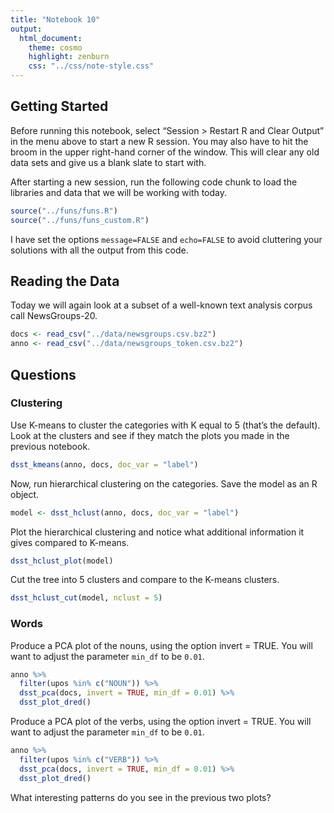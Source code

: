 ```yaml
---
title: "Notebook 10"
output:
  html_document:
    theme: cosmo
    highlight: zenburn
    css: "../css/note-style.css"
---
```


## Getting Started

Before running this notebook, select "Session > Restart R and Clear Output" in
the menu above to start a new R session. You may also have to hit the broom in
the upper right-hand corner of the window. This will clear any old data sets and
give us a blank slate to start with.

After starting a new session, run the following code chunk to load the
libraries and data that we will be working with today.

```r
source("../funs/funs.R")
source("../funs/funs_custom.R")
```

I have set the options `message=FALSE` and `echo=FALSE` to avoid cluttering
your solutions with all the output from this code.

## Reading the Data

Today we will again look at a subset of a well-known text analysis corpus
call NewsGroups-20.

```r
docs <- read_csv("../data/newsgroups.csv.bz2")
anno <- read_csv("../data/newsgroups_token.csv.bz2")
```

## Questions

### Clustering

Use K-means to cluster the categories with K equal to 5 (that's the default).
Look at the clusters and see if they match the plots you made in the previous
notebook.

```r
dsst_kmeans(anno, docs, doc_var = "label")
```

Now, run hierarchical clustering on the categories. Save the model as an R
object.

```r
model <- dsst_hclust(anno, docs, doc_var = "label")
```

Plot the hierarchical clustering and notice what additional information it
gives compared to K-means.

```r
dsst_hclust_plot(model)
```

Cut the tree into 5 clusters and compare to the K-means clusters.

```r
dsst_hclust_cut(model, nclust = 5)
```

### Words

Produce a PCA plot of the nouns, using the option invert = TRUE. You will want
to adjust the parameter `min_df` to be `0.01`.

```r
anno %>%
  filter(upos %in% c("NOUN")) %>%
  dsst_pca(docs, invert = TRUE, min_df = 0.01) %>%
  dsst_plot_dred()
```

Produce a PCA plot of the verbs, using the option invert = TRUE. You will want
to adjust the parameter `min_df` to be `0.01`.

```r
anno %>%
  filter(upos %in% c("VERB")) %>%
  dsst_pca(docs, invert = TRUE, min_df = 0.01) %>%
  dsst_plot_dred()
```

What interesting patterns do you see in the previous two plots?
